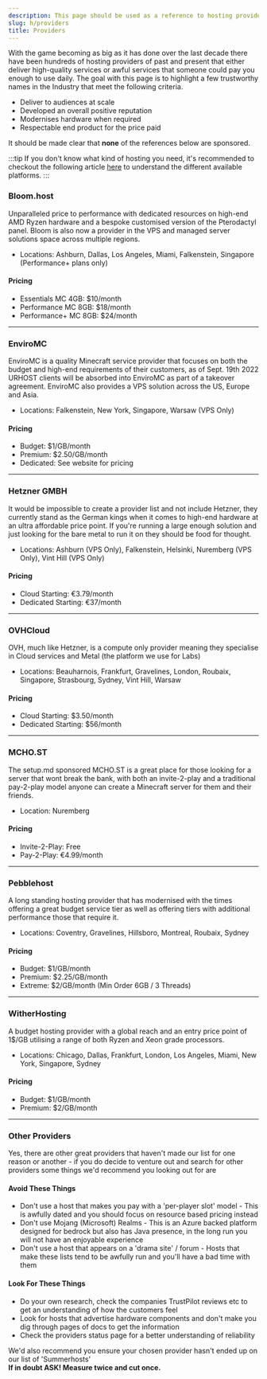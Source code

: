```yaml
---
description: This page should be used as a reference to hosting providers and is not a substitute for their trustpilot and / or other clients real world experiences.
slug: h/providers
title: Providers
---
```



With the game becoming as big as it has done over the last decade there have been hundreds of hosting providers of past and present that either deliver high-quality services or awful services that someone could pay you enough to use daily. The goal with this page is to highlight a few trustworthy names in the Industry that meet the following criteria.

<ul class="pl-5 list-disc">
    <li>Deliver to audiences at scale</li>
    <li>Developed an overall positive reputation</li>
    <li>Modernises hardware when required</li>
    <li>Respectable end product for the price paid</li>
</ul>

It should be made clear that <strong>none</strong> of the references below are sponsored.

:::tip
If you don't know what kind of hosting you need, it's recommended to checkout the following article <a href="https://setup.md/h/types">here</a> to understand the different available platforms.
:::

### Bloom.host

Unparalleled price to performance with dedicated resources on high-end AMD Ryzen hardware and a bespoke customised version of the Pterodactyl panel. Bloom is also now a provider in the VPS and managed server solutions space across multiple regions.

<ul class="pl-5 list-disc">
    <li>Locations: Ashburn, Dallas, Los Angeles, Miami, Falkenstein, Singapore (Performance+ plans only)</li>
</ul>

#### Pricing

<ul class="pl-5 list-disc">
    <li>Essentials MC 4GB: $10/month</li>
    <li>Performance MC 8GB: $18/month</li>
    <li>Performance+ MC 8GB: $24/month</li>
</ul>

<LinkCard
  title="Website"
  href="https://bloom.host"
/>

---

### EnviroMC

EnviroMC is a quality Minecraft service provider that focuses on both the budget and high-end requirements of their customers, as of Sept. 19th 2022 URHOST clients will be absorbed into EnviroMC as part of a takeover agreement. EnviroMC also provides a VPS solution across the US, Europe and Asia.

<ul class="pl-5 list-disc">
    <li>Locations: Falkenstein, New York, Singapore, Warsaw (VPS Only)</li>
</ul>

#### Pricing

<ul class="pl-5 list-disc">
    <li>Budget: $1/GB/month</li>
    <li>Premium: $2.50/GB/month</li>
    <li>Dedicated: See website for pricing</li>
</ul>

<LinkCard
  title="Website"
  href="https://enviromc.host"
/>

---

### Hetzner GMBH

It would be impossible to create a provider list and not include Hetzner, they currently stand as the German kings when it comes to high-end hardware at an ultra affordable price point. If you're running a large enough solution and just looking for the bare metal to run it on they should be food for thought.

<ul class="pl-5 list-disc">
    <li>Locations: Ashburn (VPS Only), Falkenstein, Helsinki, Nuremberg (VPS Only), Vint Hill (VPS Only)</li>
</ul>

#### Pricing

<ul class="pl-5 list-disc">
    <li>Cloud Starting: €3.79/month</li>
    <li>Dedicated Starting: €37/month</li>
</ul>

<LinkCard
  title="Website"
  href="https://hetzner.com"
/>

---

### OVHCloud

OVH, much like Hetzner, is a compute only provider meaning they specialise in Cloud services and Metal (the platform we use for Labs)

<ul class="pl-5 list-disc">
    <li>Locations: Beauharnois, Frankfurt, Gravelines, London, Roubaix, Singapore, Strasbourg, Sydney, Vint Hill, Warsaw</li>
</ul>

#### Pricing

<ul class="pl-5 list-disc">
    <li>Cloud Starting: $3.50/month</li>
    <li>Dedicated Starting: $56/month</li>
</ul>

<LinkCard
  title="Website"
  href="https://ovhcloud.com"
/>

---

### MCHO.ST

The setup.md sponsored MCHO.ST is a great place for those looking for a server that wont break the bank, with both an invite-2-play and a traditional pay-2-play model anyone can create a Minecraft server for them and their friends.

<ul class="pl-5 list-disc">
    <li>Location: Nuremberg</li>
</ul>

#### Pricing

<ul class="pl-5 list-disc">
    <li>Invite-2-Play: Free</li>
    <li>Pay-2-Play: €4.99/month</li>
</ul>

<LinkCard
  title="Website"
  href="https://mcho.st"
/>

---

### Pebblehost

A long standing hosting provider that has modernised with the times offering a great budget service tier as well as offering tiers with additional performance those that require it.

<ul class="pl-5 list-disc">
    <li>Locations: Coventry, Gravelines, Hillsboro, Montreal, Roubaix, Sydney</li>
</ul>

#### Pricing

<ul class="pl-5 list-disc">
    <li>Budget: $1/GB/month</li>
    <li>Premium: $2.25/GB/month</li>
    <li>Extreme: $2/GB/month (Min Order 6GB / 3 Threads)</li>
</ul>

<LinkCard
  title="Website"
  href="https://pebblehost.com"
/>

---

### WitherHosting

A budget hosting provider with a global reach and an entry price point of 1$/GB utilising a range of both Ryzen and Xeon grade processors.

<ul class="pl-5 list-disc">
    <li>Locations: Chicago, Dallas, Frankfurt, London, Los Angeles, Miami, New York, Singapore, Sydney</li>
</ul>

#### Pricing

<ul class="pl-5 list-disc">
    <li>Budget: $1/GB/month</li>
    <li>Premium: $2/GB/month</li>
</ul>

<LinkCard
  title="Website"
  href="https://mini.wither.host/setupmd"
/>

---

### Other Providers

Yes, there are other great providers that haven't made our list for one reason or another - if you do decide to venture out and search for other providers some things we'd recommend you looking out for are

#### Avoid These Things

<ul class="pl-5 list-disc">
    <li>Don't use a host that makes you pay with a 'per-player slot' model - This is awfully dated and you should focus on resource based pricing instead</li>
    <li>Don't use Mojang (Microsoft) Realms - This is an Azure backed platform designed for bedrock but also has Java presence, in the long run you will not have an enjoyable experience</li>
    <li>Don't use a host that appears on a 'drama site' / forum - Hosts that make these lists tend to be awfully run and you'll have a bad time with them</li>
</ul>

#### Look For These Things

<ul class="pl-5 list-disc">
    <li>Do your own research, check the companies TrustPilot reviews etc to get an understanding of how the customers feel</li>
    <li>Look for hosts that advertise hardware components and don't make you dig through pages of docs to get the information</li>
    <li>Check the providers status page for a better understanding of reliability</li>
</ul>
We'd also recommend you ensure your chosen provider hasn't ended up on our list of 'Summerhosts'
<LinkCard
  title="Summerhosts"
  description="Summerhost - A service provider that is poorly ran and/or operating illegally which should be avoided."
  href="https://summerhosts.net"
/>
<br/>
<strong> If in doubt ASK! Measure twice and cut once.</strong>
